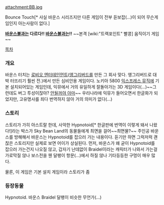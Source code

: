 attachment:BB.jpg

Bounce Touch[* 사실 바운스 시리즈지만 다른 게임이 전부 듣보잡(...)이 되어 무슨게임인지 아는사람이 없다.]

'''[[바운스볼]]과는 다르다!! [[바운스볼]]과는!!'''
~~본격 [wiki:"트랙포인트" 빨콩] 움직이기 게임~~

[[목차]]

=== 개요 ===
바운스 터치는 [[로비오 엔터테인먼트]]([[앵그리버드]]를 만든 그 회사 맞다. 앵그리버드로 대박 터뜨리기 훨씬 전.)에서 만든 심비안용 게임이다. 노키아 5800 [[익스프레스 뮤직]]에 기본 설치되어있는 게임인데, 익뮤에서 거의 유일하게 잘돌아가는 3D 게임이다(...)~~그런데도 버그 투성이잖아? [[안될꺼야 아마]]~~ 우리나라에 익뮤가 들어오면서 한글화가 되었지만, 고유명사를 죄다 번역하지 않아 거의 의미가 없다(...)

=== 스토리 ===
스토리가 가히 아스트랄 한데, 사악한 Hypnotoid[* 한글판에 번역이 이렇게 돼서 나왔다!]라는 박스가 Sky Bean Land의 동물들에게 최면을 걸어~~최면물?~~ 주인공 바운스를 방해해서 바운스는 Hypnotoid를 잡으러 가는 내용이다. 듣기만 하면 그럭저럭 괜찮은 스토리지만 실제로 보면 어이가 상실된다. 먼저, 바운스가 왜 굳이 Hypnotoid를 잡으러 가는건지 나오질 않고, 갑자기 난데없이 Braidel이라는 캐릭터가 나와서 가는걸 가로막질 않나 보스전을 웬 달팽이 항문(...)에서 하질 않나 기타등등한 구멍이 매우 많다.

물론, 이 게임은 기본 설치 게임이라 스토리가 좀 

=== 등장동물 ===
Hypnotoid.
바운스
Braidel
달팽이 비슷한 무언가(...)
